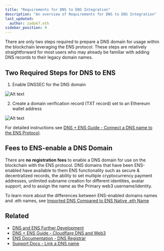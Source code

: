 ```yaml
---
title: "Requirements for DNS to ENS Integration"
description: "An overview of Requirements for DNS to ENS Integration"
last_updated:
  author: zadok7.eth
sidebar_position: 9
---
```


There are only two steps required to prepare a DNS domain for usage within the blockchain leveraging the ENS protocol. These steps are relatively straightforward for most users who may already be familiar with adding DNS records to their legacy domain names.

## Two Required Steps for DNS to ENS

1. Enable DNSSEC for the DNS domain

![Alt text](https://dnstoens.com/images/turn-dnsec-on.png "Enable DNSSEC")

2. Create a domain verification record (TXT record) set to an Ethereum wallet address

![Alt text](https://dnstoens.com/images/requirements-dns-to-ens-1.png "DNS owner wallet")

For detailed instructions see [DNS + ENS Guide - Connect a DNS name to the ENS Protocol](/importguide/1-index).

## Fees to ENS-enable a DNS Domain

There are **no registration fees** to enable a DNS domain for use on the blockchain with the ENS protocol. DNS domains that have been ENS-enabled have available to them ENS functionality such as secure & decentralized records, the ability to set multiple cryptocurrency payment addresses, unlimited subname creation for different identities, avatar support, and to assign the name as the Primary web3 username/identity. 

To learn more about the differences between ENS-enabled domains names and .eth names, see [Imported DNS Compared to ENS Native .eth Name](/imported-dns-compared)

## Related

* [DNS and ENS Further Development](/future-dns-ens)
* [DNS + ENS Guide - Cloudflare DNS and Web3](https://docs.ens.domains/contract-api-reference/dns-registrar)
* [ENS Documentation - DNS Registrar](https://docs.ens.domains/contract-api-reference/dns-registrar)
* [Support Docs - Link a DNS name](#)

